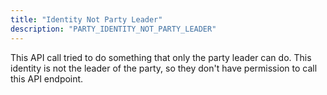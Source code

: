 ```yaml
---
title: "Identity Not Party Leader"
description: "PARTY_IDENTITY_NOT_PARTY_LEADER"
---
```


This API call tried to do something that only the party leader can do. This identity is not the leader of the party, so they don't have permission to call this API endpoint.

